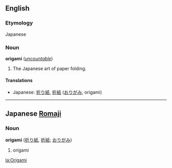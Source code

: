 ==English==
===Etymology===
Japanese

===Noun===
'''origami''' (''[[uncountable]]'')

# The Japanese art of paper folding.

====Translations====
*Japanese: [[折り紙]], [[折紙]] ([[おりがみ]], origami)

----

==Japanese [[Romaji]]==
===Noun===
'''origami''' ([[折り紙]], [[折紙]]; [[おりがみ]])

# origami

[[la:Origami]]